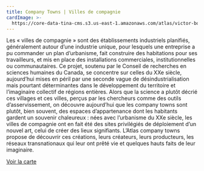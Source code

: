 ```yaml
---
title: Company Towns | Villes de compagnie
cardImage: >-
  https://core-data-tina-cms.s3.us-east-1.amazonaws.com/atlas/victor-bourgeau_2.jpg
---
```


Les « villes de compagnie » sont des établissements industriels planifiés, généralement autour d’une industrie unique, pour lesquels une entreprise a pu commander un plan d’urbanisme, fait construire des habitations pour ses travailleurs, et mis en place des installations commerciales, institutionnelles ou communautaires. Ce projet, soutenu par le Conseil de recherches en sciences humaines du Canada, se concentre sur celles du XXe siècle, aujourd’hui mises en péril par une seconde vague de désindustrialisation mais pourtant déterminantes dans le développement du territoire et l’imaginaire collectif de régions entières. Alors que la science a plutôt décrié ces villages et ces villes, perçus par les chercheurs comme des outils d’asservissement, on découvre aujourd’hui que les company towns sont plutôt, bien souvent, des espaces d’appartenance dont les habitants gardent un souvenir chaleureux : nées avec l’urbanisme du XXe siècle, les villes de compagnie ont en fait été des sites privilégiés de déploiement d’un nouvel art, celui de créer des lieux signifiants. L’Atlas company towns propose de découvrir ces créations, leurs créateurs, leurs producteurs, les réseaux transnationaux qui leur ont prêté vie et quelques hauts faits de leur imaginaire.

[Voir la carte](/fr/search/places/?all_projects.name_facet%5B0%5D=Company%20Towns)

